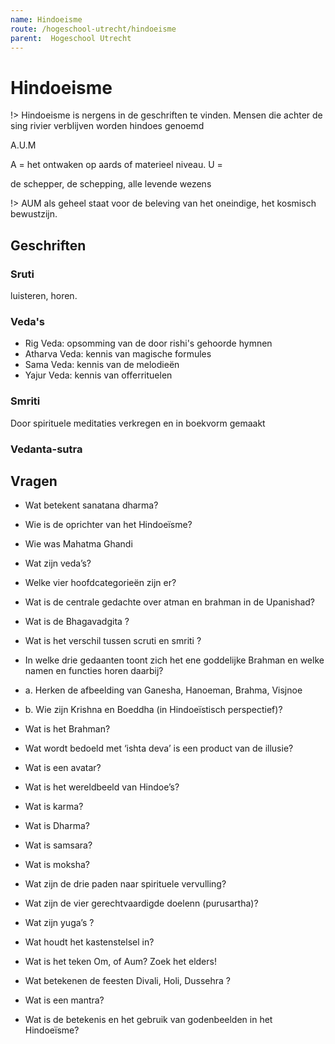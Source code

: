 ```yaml
---
name: Hindoeisme
route: /hogeschool-utrecht/hindoeisme
parent:  Hogeschool Utrecht
---
```



# Hindoeisme

!> Hindoeisme is nergens in de geschriften te vinden. Mensen die achter de sing rivier verblijven worden hindoes genoemd


A.U.M

A = het ontwaken op aards of materieel niveau.
U = 

de schepper, de schepping, alle levende wezens

!> AUM als geheel staat voor de beleving van het oneindige, het kosmisch bewustzijn.

## Geschriften
### Sruti
luisteren, horen. 

### Veda's
- Rig Veda: opsomming van de door rishi's gehoorde hymnen
- Atharva Veda: kennis van magische formules
- Sama Veda: kennis van de melodieën
- Yajur Veda: kennis van offerrituelen

### Smriti
Door spirituele meditaties verkregen en in boekvorm gemaakt

### Vedanta-sutra


## Vragen

-	Wat betekent sanatana dharma? 


-	Wie is de oprichter van het Hindoeïsme? 
-	Wie was Mahatma Ghandi
-	Wat zijn veda’s?
-	Welke vier hoofdcategorieën zijn er?
-	Wat is de centrale gedachte over atman en brahman in de Upanishad?
-	Wat is de Bhagavadgita ?
-	Wat is het verschil tussen scruti en smriti ?
-	In welke drie gedaanten toont zich het ene goddelijke Brahman en welke namen en functies horen daarbij?
- a.	Herken de afbeelding van Ganesha, Hanoeman, Brahma, Visjnoe
- b.	Wie zijn Krishna en Boeddha (in Hindoeïstisch perspectief)?
-	Wat is het Brahman?
-	Wat wordt bedoeld met ‘ishta deva’ is een product van de illusie?
-	Wat is een avatar?
-	Wat is het wereldbeeld van Hindoe’s?
-	Wat is karma?
-	Wat is Dharma?
-	Wat is samsara?
-	Wat is moksha?
-	Wat zijn de drie paden naar spirituele vervulling?
-	Wat zijn de vier gerechtvaardigde doelenn (purusartha)?
-	Wat zijn yuga’s ?
-	Wat houdt het kastenstelsel in?
-	Wat is het teken Om, of Aum? Zoek het elders!
-	Wat betekenen de feesten Divali, Holi, Dussehra ?
-	Wat is een mantra?
-	Wat is de betekenis en het gebruik van godenbeelden in het Hindoeïsme? 


